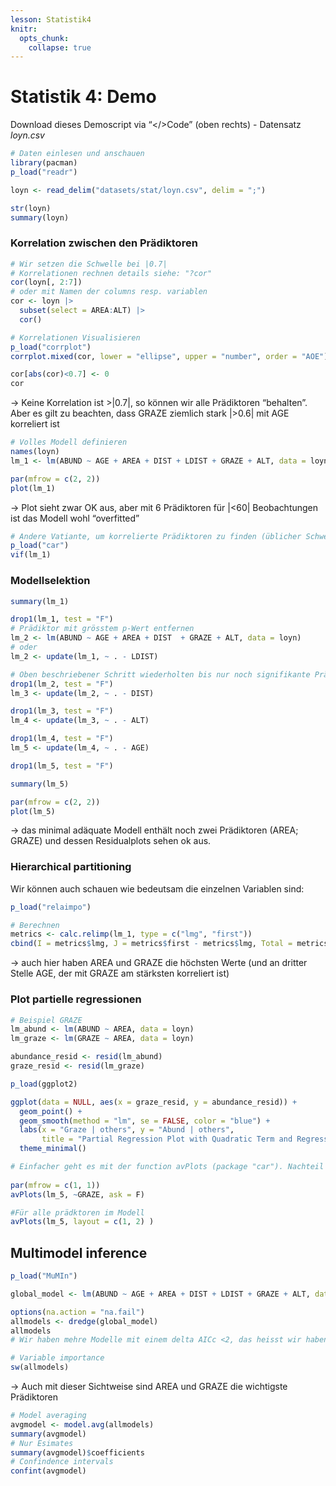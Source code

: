 ```yaml
---
lesson: Statistik4
knitr:
  opts_chunk: 
    collapse: true
---
```



# Statistik 4: Demo

Download dieses Demoscript via "\</\>Code" (oben rechts)
-   Datensatz *loyn.csv*


```r
# Daten einlesen und anschauen
library(pacman)
p_load("readr")

loyn <- read_delim("datasets/stat/loyn.csv", delim = ";")

str(loyn)
summary(loyn)
```

### Korrelation zwischen den Prädiktoren

```r
# Wir setzen die Schwelle bei |0.7|
# Korrelationen rechnen details siehe: "?cor"
cor(loyn[, 2:7]) 
# oder mit Namen der columns resp. variablen
cor <- loyn |>
  subset(select = AREA:ALT) |>
  cor()

# Korrelationen Visualisieren
p_load("corrplot")
corrplot.mixed(cor, lower = "ellipse", upper = "number", order = "AOE")

cor[abs(cor)<0.7] <- 0
cor
```

-> Keine Korrelation ist \>\|0.7\|, so können wir alle Prädiktoren "behalten". Aber es gilt zu beachten, dass GRAZE ziemlich stark \|\>0.6\| mit AGE korreliert ist

```r
# Volles Modell definieren
names(loyn)
lm_1 <- lm(ABUND ~ AGE + AREA + DIST + LDIST + GRAZE + ALT, data = loyn)

par(mfrow = c(2, 2))
plot(lm_1)
```

-> Plot sieht zwar OK aus, aber mit 6 Prädiktoren für \|\<60\| Beobachtungen ist das Modell wohl "overfitted"


```r
# Andere Vatiante, um korrelierte Prädiktoren zu finden (üblicher Schwellenwert VIF = 5)
p_load("car")
vif(lm_1)
```

### Modellselektion

```r
summary(lm_1)

drop1(lm_1, test = "F")
# Prädiktor mit grösstem p-Wert entfernen
lm_2 <- lm(ABUND ~ AGE + AREA + DIST  + GRAZE + ALT, data = loyn)
# oder
lm_2 <- update(lm_1, ~ . - LDIST) 

# Oben beschriebener Schritt wiederholten bis nur noch signifikante Prädiktoren im Modell sind
drop1(lm_2, test = "F") 
lm_3 <- update(lm_2, ~ . - DIST)

drop1(lm_3, test = "F") 
lm_4 <- update(lm_3, ~ . - ALT)

drop1(lm_4, test = "F") 
lm_5 <- update(lm_4, ~ . - AGE)

drop1(lm_5, test = "F")

summary(lm_5) 

par(mfrow = c(2, 2))
plot(lm_5)
```

-> das minimal adäquate Modell enthält noch zwei Prädiktoren (AREA; GRAZE) und dessen Residualplots sehen ok aus.

### Hierarchical partitioning 

Wir können auch schauen wie bedeutsam die einzelnen Variablen sind:

```r
p_load("relaimpo")

# Berechnen
metrics <- calc.relimp(lm_1, type = c("lmg", "first"))
cbind(I = metrics$lmg, J = metrics$first - metrics$lmg, Total = metrics$first)
```

-> auch hier haben AREA und GRAZE die höchsten Werte (und an dritter Stelle AGE, der mit GRAZE am stärksten korreliert ist)

### Plot partielle regressionen

```r
# Beispiel GRAZE
lm_abund <- lm(ABUND ~ AREA, data = loyn)
lm_graze <- lm(GRAZE ~ AREA, data = loyn)

abundance_resid <- resid(lm_abund)
graze_resid <- resid(lm_graze)

p_load(ggplot2)

ggplot(data = NULL, aes(x = graze_resid, y = abundance_resid)) +
  geom_point() +
  geom_smooth(method = "lm", se = FALSE, color = "blue") +
  labs(x = "Graze | others", y = "Abund | others",
       title = "Partial Regression Plot with Quadratic Term and Regression Line") +
  theme_minimal()

# Einfacher geht es mit der function avPlots (package "car"). Nachteil ist, dass mit der funktion anders als mit der Methode oben, keine quadratische prädiktoren dargestellt werden können 
 
par(mfrow = c(1, 1))
avPlots(lm_5, ~GRAZE, ask = F)

#Für alle prädktoren im Modell
avPlots(lm_5, layout = c(1, 2) )
```

## Multimodel inference

```r
p_load("MuMIn")

global_model <- lm(ABUND ~ AGE + AREA + DIST + LDIST + GRAZE + ALT, data = loyn)

options(na.action = "na.fail")
allmodels <- dredge(global_model)
allmodels
# Wir haben mehre Modelle mit einem delta AICc <2, das heisst wir haben nicht ein eindeutig bestes Modell (welches wir mit der funktion "get.models" selektieren könnten)

# Variable importance
sw(allmodels)
```
-> Auch mit dieser Sichtweise sind AREA und GRAZE die wichtigste Prädiktoren

```r
# Model averaging
avgmodel <- model.avg(allmodels)
summary(avgmodel)
# Nur Esimates
summary(avgmodel)$coefficients
# Confindence intervals
confint(avgmodel)
```

